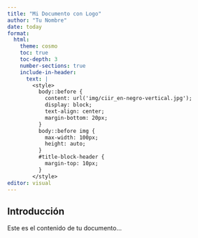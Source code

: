 ```yaml
---
title: "Mi Documento con Logo"
author: "Tu Nombre"
date: today
format:
  html:
    theme: cosmo
    toc: true
    toc-depth: 3
    number-sections: true
    include-in-header:
      text: |
        <style>
          body::before {
            content: url('img/ciir_en-negro-vertical.jpg');
            display: block;
            text-align: center;
            margin-bottom: 20px;
          }
          body::before img {
            max-width: 100px;
            height: auto;
          }
          #title-block-header {
            margin-top: 10px;
          }
        </style>
editor: visual
---
```


## Introducción

Este es el contenido de tu documento...


